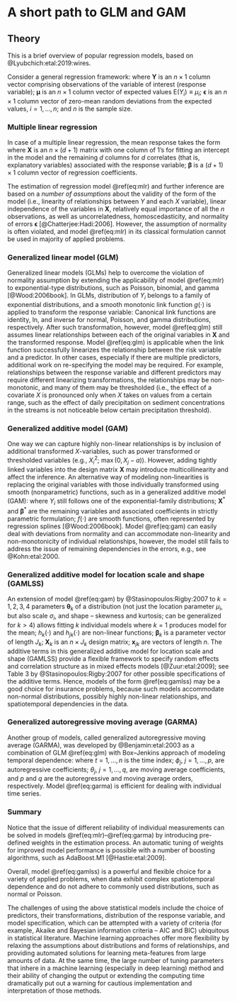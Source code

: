 # A short path to GLM and GAM {#GLM}

## Theory 

This is a brief overview of popular regression models, based on @Lyubchich:etal:2019:wires.

Consider a general regression framework:
\begin{equation}
    (\#eq:general)
    \mathbf{Y} = \boldsymbol{\mu} + \boldsymbol{\epsilon},
\end{equation}
where $\mathbf{Y}$ is an $n\times1$ column vector comprising observations of the variable of interest (response variable); $\boldsymbol{\mu}$ is an $n\times1$ column vector of expected values $\mathrm{E}(Y_i) \equiv \mu_i$; $\boldsymbol{\epsilon}$ is an $n\times1$ column vector of zero-mean random deviations from the expected values, $i = 1,\ldots,n$; and $n$ is the sample size.

### Multiple linear regression

In case of a multiple linear regression, the mean response takes the form 
\begin{equation}
    (\#eq:mlr)
    \boldsymbol{\mu} = \mathbf{X}\boldsymbol{\beta},
\end{equation}
where $\mathbf{X}$ is an $n\times(d+1)$ matrix with one column of 1's for fitting an intercept in the model and the remaining $d$ columns for $d$ correlates (that is, explanatory variables) associated with the response variable; $\boldsymbol{\beta}$ is a $(d+1)\times 1$ column vector of regression coefficients.

The estimation of regression model \@ref(eq:mlr) and further inference are based on a _number of assumptions_ about the validity of the form of the model (i.e., linearity of relationships between $Y$ and each $X$ variable), linear independence of the variables in $\mathbf{X}$, relatively equal importance of all the $n$ observations, as well as uncorrelatedness, homoscedasticity, and normality of errors $\boldsymbol{\epsilon}$ [@Chatterjee:Hadi:2006]. However, the assumption of normality is often violated, and model \@ref(eq:mlr) in its classical formulation cannot be used in majority of applied problems.

### Generalized linear model (GLM)

Generalized linear models (GLMs) help to overcome the violation of normality assumption by extending the applicability of model \@ref(eq:mlr) to exponential-type distributions, such as Poisson, binomial, and gamma [@Wood:2006book]. In GLMs, distribution of $Y_i$ belongs to a family of exponential distributions, and a smooth monotonic link function $g(\cdot)$ is applied to transform the response variable:
\begin{equation}
    (\#eq:glm)
    g(\boldsymbol{\mu}) = \mathbf{X}\boldsymbol{\beta}.
\end{equation}
Canonical link functions are identity, ln, and inverse for normal, Poisson, and gamma distributions, respectively. After such transformation, however, model \@ref(eq:glm) still assumes linear relationships between each of the original variables in $\mathbf{X}$ and the transformed response. Model \@ref(eq:glm) is applicable when the link function successfully linearizes the relationship between the risk variable and a predictor. In other cases, especially if there are multiple predictors, additional work on re-specifying the model may be required. For example, relationships between the response variable and different predictors may require different linearizing transformations, the relationships may be non-monotonic, and many of them may be thresholded (i.e., the effect of a covariate $X$ is pronounced only when $X$ takes on values from a certain range, such as the effect of daily precipitation on sediment concentrations in the streams is not noticeable below certain precipitation threshold). 

### Generalized additive model (GAM)

One way we can capture highly non-linear relationships is by inclusion of additional transformed $X$-variables, such as power transformed or thresholded variables (e.g., $X_i^2$; $\max(0, X_j - a)$). However, adding tightly linked variables into the design matrix $\mathbf{X}$ may introduce multicollinearity and affect the inference. An alternative way of modeling non-linearities is replacing the original variables with those individually transformed using smooth (nonparametric) functions, such as in a generalized additive model (GAM):
\begin{equation}
    (\#eq:gam)
    g(\boldsymbol{\mu}) = \mathbf{X}^*\boldsymbol{\beta}^* + f_1(X_1) + f_2(X_2) + f_3(X_3,X_4) + \ldots,
\end{equation}
where $Y_i$ still follows one of the exponential-family distributions; $\mathbf{X}^*$ and $\boldsymbol{\beta}^*$ are the remaining variables and associated coefficients in strictly parametric formulation; $f(\cdot)$ are smooth functions, often represented by regression splines [@Wood:2006book]. Model \@ref(eq:gam) can easily deal with deviations from normality and can accommodate non-linearity and non-monotonicity of individual relationships, however, the model still fails to address the issue of remaining dependencies in the errors, e.g., see @Kohn:etal:2000.

### Generalized additive model for location scale and shape (GAMLSS)

An extension of model \@ref(eq:gam) by @Stasinopoulos:Rigby:2007 to $k=1,2,3,4$ parameters $\boldsymbol{\theta}_k$ of a distribution (not just the location parameter $\mu_i$, but also scale $\sigma_i$, and shape -- skewness and kurtosis; can be generalized for $k>4$) allows fitting $k$ individual models 
\begin{equation}
   (\#eq:gamlss)
    g_k(\boldsymbol{\theta}_k) = h_k\left(\mathbf{X}_k,\boldsymbol{\beta}_k\right) + \sum_{j=1}^{J_k}h_{jk}(\mathbf{x}_{jk}),
\end{equation}
where $k=1$ produces model for the mean; $h_k(\cdot)$ and $h_{jk}(\cdot)$ are non-linear functions; $\boldsymbol{\beta}_k$ is a parameter vector of length $J_k$; $\mathbf{X}_k$ is an $n\times J_k$ design matrix; $\mathbf{x}_{jk}$ are vectors of length $n$. The additive terms in this generalized additive model for location scale and shape (GAMLSS) provide a flexible framework to specify random effects and correlation structure as in mixed effects models [@Zuur:etal:2009]; see Table 3 by @Stasinopoulos:Rigby:2007 for other possible specifications of the additive terms. Hence, models of the form \@ref(eq:gamlss) may be a good choice for insurance problems, because such models accommodate non-normal distributions, possibly highly non-linear relationships, and spatiotemporal dependencies in the data.

### Generalized autoregressive moving average (GARMA)

Another group of models, called generalized autoregressive moving average (GARMA), was developed by @Benjamin:etal:2003 as a combination of GLM \@ref(eq:glm) with Box--Jenkins approach of modeling temporal dependence:
\begin{equation}
    (\#eq:garma)
    g(\boldsymbol{\mu}_t) = \eta_t = \mathbf{X}_t\boldsymbol{\beta} + \sum_{j=1}^p{\phi_j \{ g(y_{t-j}) - \mathbf{X}_{t-j}\boldsymbol{\beta}\}} + \sum_{j=1}^q \theta_j \left\{ g(y_{t-j}) - \eta_{t-j}\right\},
\end{equation}
where $t=1,\ldots,n$ is the time index; $\phi_j$, $j=1,\ldots,p$, are autoregressive coefficients; $\theta_j$, $j=1,\ldots,q$, are moving average coefficients, and $p$ and $q$ are the autoregressive and moving average orders, respectively. Model \@ref(eq:garma) is efficient for dealing with individual time series.

### Summary

Notice that the issue of different reliability of individual measurements can be solved in models \@ref(eq:mlr)--\@ref(eq:garma) by introducing pre-defined weights in the estimation process. An automatic tuning of weights for improved model performance is possible with a number of boosting algorithms, such as AdaBoost.M1 [@Hastie:etal:2009].

Overall, model \@ref(eq:gamlss) is a powerful and flexible choice for a variety of applied problems, when data exhibit complex spatiotemporal dependence and do not adhere to commonly used distributions, such as normal or Poisson.

The challenges of using the above statistical models include the choice of predictors, their transformations, distribution of the response variable, and model specification, which can be attempted with a variety of criteria (for example, Akaike and Bayesian information criteria -- AIC and BIC) ubiquitous in statistical literature. Machine learning approaches offer more flexibility by relaxing the assumptions about distributions and forms of relationships, and providing automated solutions for learning meta-features from large amounts of data. At the same time, the large number of tuning parameters that inhere in a machine learning (especially in deep learning) method and their ability of changing the output or extending the computing time dramatically put out a warning for cautious implementation and interpretation of those methods.


